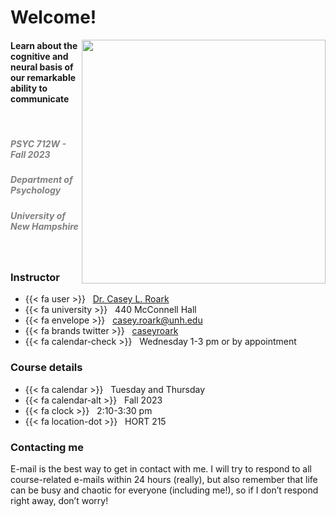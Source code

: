 # Welcome! {.unnumbered}

![](images/volodymyr-hryshchenko-V5vqWC9gyEU-unsplash.jpg){style="float:right;"fig-alt="A speech bubble made in the empty space of yellow post-it notes. Image via Unsplash by Volodymyr Hryshchenko." width="390"}

#### Learn about the cognitive and neural basis of our remarkable ability to communicate

 

##### [PSYC 712W - Fall 2023]{style="color: gray"}

##### [Department of Psychology]{style="color: gray"}

##### [University of New Hampshire]{style="color: gray"}

 



::: home
::: {.grid .course-details}
::: {.g-col-4 .g-col-sm-6 .g-col-md-4}
### Instructor

-   {{< fa user >}}   [Dr. Casey L. Roark](https://www.roarklab.com)
-   {{< fa university >}}   440 McConnell Hall
-   {{< fa envelope >}}   [casey.roark\@unh.edu](mailto:casey.roark@unh.edu)
-   {{< fa brands twitter >}}   [caseyroark](https://www.twitter.com/caseyroark)
-   {{< fa calendar-check >}}   Wednesday 1-3 pm or by appointment
:::

::: {.g-col-4 .g-col-sm-6 .g-col-md-4}
### Course details

-   {{< fa calendar >}}   Tuesday and Thursday
-   {{< fa calendar-alt >}}   Fall 2023
-   {{< fa clock >}}   2:10-3:30 pm
-   {{< fa location-dot >}}   HORT 215
:::



::: {.g-col-4  .g-col-md-4 .contact-policy}
### Contacting me

E-mail is the best way to get in contact with me. I will try to respond to all course-related e-mails within 24 hours (really), but also remember that life can be busy and chaotic for everyone (including me!), so if I don’t respond right away, don’t worry!


:::
:::

:::

